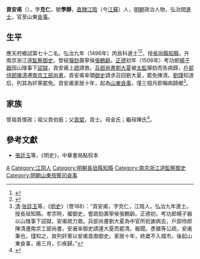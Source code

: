 {{明清人物信息框
| 姓名 = 貢安甫
| 原名 =
| 圖片名稱= 貢安甫.jpg
| 圖片大小 = 200px
| 圖片說明 = 1948年修《江蘇江陰貢氏宗譜》之貢安甫像
| 最高職務 = 山東按察使司僉事
| 國家 = 大明
| 爵位 =
| 籍貫 = [[南直隸|直隸]][[江陰縣|江陰縣]]
| 族裔 = 漢族
| 字號 = 字克仁，號學靜
| 諡號 = 
| 出生日期 = 成化八年（1472年）
| 出生地點 = [[南直隸|直隸]][[江陰縣|江陰縣]]
| 逝世日期 = 嘉靖六年（1527年）
| 逝世地點 = [[南直隸|直隸]][[江陰縣|江陰縣]]
| 墓葬 =
| 配偶 =
| 親屬 = 
| 出身 = 
*弘治九年丙辰科同进士出身
| 經歷 = 
| 著作 =
}}

'''貢安甫'''（{{bd|1472年||1527年||catIdx=G貢}}），字'''克仁'''，號'''學靜'''，[[南直隸|直隸]][[江陰|江陰]]（今[[江蘇|江蘇]]）人，[[明朝|明朝]]政治人物，弘治間[[進士|進士]]，官至山東[[僉事|僉事]]。

==生平==
應天府鄉試第七十二名。弘治九年（1496年）丙辰科進士<ref>{{Cite book|title=《[[皇明贡举考|皇明贡举考]]》卷五|last=（明）[[张朝瑞|张朝瑞]]|first=|publisher=《续修四库全书》史部第828册|year=|isbn=|location=|pages=}}</ref><ref>{{Cite book|title=贡举志五种 上|last=鲁小俊，江俊伟著|first=|publisher=武汉：武汉大学出版社|year=2009|isbn=978-7-307-07043-1|location=|pages=}}</ref>，授[[長垣縣|長垣縣]][[知縣|知縣]]，升南京浙江道[[監察御史|監察御史]]。曾經[[彈劾|彈劾]]壽寧侯[[張鶴齡_(明朝)|張鶴齡]]。[[正德_(明朝)|正德]]初年（1506年）考功郎[[楊子器|楊子器]]因山陵事下[[詔獄|詔獄]]，貢安甫上[[奏疏|疏]]請救。[[兵部尚書|兵部尚書]][[劉大夏|劉大夏]]被[[太監|太監]]彈劾而告病歸，[[戶部侍郎|戶部侍郎]][[陳清_(明朝)|陳清]]遷[[南京工部尚書|南京工部尚書]]，貢安甫率領[[御史|御史]]請求召回劉大夏，罷免陳清。[[劉瑾|劉瑾]]知道后，列其為奸黨罷免。貢安甫家居十年，起為[[山東|山東]][[僉事|僉事]]，僅三個月即稱病歸鄉<ref>[[清|清]]·[[张廷玉|张廷玉]]等，《[[明史|明史]]》（卷188）：“貢安甫，字克仁，江陰人。弘治九年進士。授長垣知縣。孝宗時，擢御史，嘗疏劾壽寧侯張鶴齡。正德初，考功郎楊子器以山陵事下詔獄，安甫疏力救。兵部尚書劉大夏為中官所扼謝病去，戶部侍郎陳清遷南京工部尚書，安甫率御史請還大夏而罷清。報聞。彥徽等公疏，安甫筆也，瑾知之，故列奸黨以安甫首南御史。家居十年，終歲不入城市。後起山東僉事，甫三月，引疾歸。”</ref>。

==家族==
曾祖貢懷政；祖父貢伯振；父[[貢斌|貢斌]]，貢士。母金氏；繼母陳氏<ref>{{Cite book|title=天一阁藏明代科举录选刊 登科录 点校本|last=龚延明主编|first=|publisher=宁波出版社|year=2016|isbn=978-7-5526-2320-8|location=宁波|pages=|quote=《明代登科錄彙編》之《弘治九年進士登科錄》}}</ref>。

==參考文獻==
{{reflist}}
*[[張廷玉|張廷玉]]等，《明史》，中華書局點校本

{{弘治九年丙辰科殿試金榜}}

{{Authority control}}

{{DEFAULTSORT:Gong贡}}
[[Category:贡姓|A]]
[[Category:江阴人|Category:江阴人]]
[[Category:明朝長垣縣知縣|Category:明朝長垣縣知縣]]
[[Category:南京浙江道監察御史|Category:南京浙江道監察御史]]
[[Category:明朝山東按察司僉事|Category:明朝山東按察司僉事]]
